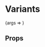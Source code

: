 
<Meta title="Components/Hero" component={Hero} />

# Variants

<Canvas>
  <Story
    name="Hero"
		argTypes={{
			heading: {
				options: ["none", "sample"],
				mapping: {
					none: undefined,
					sample: "__Home to__ North America’s largest vacation brands",
				},
				control: {
					type: "radio",
				},
			},
			brands: {
				options: ["none", "sample"],
				mapping: {
					none: null,
					sample: {
						"id":"1msjV0kzz6wEjRMgZ3Xx1v",
						"type":"brands",
						"locale":"en",
						"title":"Sunwing Brands",
						"brand":[
							{
									"id":"5qgNyIbtFrzVTuZeEBA00T",
									"type":"brandItem",
									"locale":"en",
									"title":"Sunwing",
									"name":"Sunwing",
									"color":"sunwing",
									"image":{
										"id":"1Qi8PpspOzRS70UA7SWGwZ",
										"type":"cloudinaryAsset",
										"locale":"en",
										"title":"Sunwing",
										"alt":"Sunwing",
										"image":[
												{
													"id":"sunwing_vacations_group/Brand images/Sunwing-lrm-exterior-1267051",
													"type":"image",
													"src":"https://res.cloudinary.com/dtnwfag6s/image/upload/f_auto/q_auto/v1692970267/sunwing_vacations_group/Brand%20images/Sunwing-lrm-exterior-1267051.jpg",
													"alt":"",
													"locale":0,
													"width":3741,
													"height":1961
												}
										]
									},
									"logo":{
										"id":"7hb5GemeK5KnTBQ8zb2LFI",
										"type":"cloudinaryAsset",
										"locale":"en",
										"title":"Sunwing",
										"alt":"Sunwing",
										"image":[
												{
													"id":"sunwing_vacations_group/sunwing-logo",
													"type":"image",
													"src":"https://res.cloudinary.com/dtnwfag6s/image/upload/f_auto/q_auto/v1692790962/sunwing_vacations_group/sunwing-logo.svg",
													"alt":"",
													"locale":0,
													"width":729,
													"height":187
												}
										]
									}
							},
							{
									"id":"251vpf24bqcYCE6jKaQyFD",
									"type":"brandItem",
									"locale":"en",
									"title":"SOV",
									"name":"SellOfVacations",
									"color":"sov",
									"image":{
										"id":"5qiuvtFb8NVZyUoGrJqqAJ",
										"type":"cloudinaryAsset",
										"locale":"en",
										"title":"SellOfVacations",
										"alt":"SellOfVacations",
										"image":[
												{
													"id":"sunwing_vacations_group/Brand images/SOV_GettyImages-1294588686",
													"type":"image",
													"src":"https://res.cloudinary.com/dtnwfag6s/image/upload/f_auto/q_auto/v1692970208/sunwing_vacations_group/Brand%20images/SOV_GettyImages-1294588686.webp",
													"alt":"",
													"locale":0,
													"width":5472,
													"height":3648
												}
										]
									},
									"logo":{
										"id":"6tcWZCF21RQeODDLK2aRHK",
										"type":"cloudinaryAsset",
										"locale":"en",
										"title":"SOV",
										"alt":"SellOfVacations",
										"image":[
												{
													"id":"sunwing_vacations_group/Brand logo's/sov_logo_black",
													"type":"image",
													"src":"https://res.cloudinary.com/dtnwfag6s/image/upload/f_auto/q_auto/v1692770244/sunwing_vacations_group/Brand%20logo's/sov_logo_black.svg",
													"alt":"",
													"locale":0,
													"width":1000,
													"height":1000
												}
										]
									}
							},
							{
									"id":"18Nyk64DECwGUkoGdjgcpu",
									"type":"brandItem",
									"locale":"en",
									"title":"Westjet",
									"name":"Westjet",
									"color":"westjet",
									"image":{
										"id":"14H4faxM9W5qTtAqJ9vtSc",
										"type":"cloudinaryAsset",
										"locale":"en",
										"title":"Westjet",
										"alt":"Westjet",
										"image":[
												{
													"id":"sunwing_vacations_group/Brand images/WestJet_dino-reichmuth-A5rCN8626Ck-unsplash",
													"type":"image",
													"src":"https://res.cloudinary.com/dtnwfag6s/image/upload/f_auto/q_auto/v1692970215/sunwing_vacations_group/Brand%20images/WestJet_dino-reichmuth-A5rCN8626Ck-unsplash.jpg",
													"alt":"",
													"locale":0,
													"width":7952,
													"height":5622
												}
										]
									},
									"logo":{
										"id":"3cQWDH4x1PfxPwlui52ugC",
										"type":"cloudinaryAsset",
										"locale":"en",
										"title":"Westjet",
										"alt":"Westjet",
										"image":[
												{
													"id":"sunwing_vacations_group/westjet-logo",
													"type":"image",
													"src":"https://res.cloudinary.com/dtnwfag6s/image/upload/f_auto/q_auto/v1692790974/sunwing_vacations_group/westjet-logo.svg",
													"alt":"",
													"locale":0,
													"width":250,
													"height":51
												}
										]
									}
							},
							{
									"id":"1MWe8jBH44z7oaz5AvaAAu",
									"type":"brandItem",
									"locale":"en",
									"title":"Vacation Express",
									"name":"Vacation Express",
									"color":"ve",
									"image":{
										"id":"2DnuqT3D3E0SB6uhEwocB8",
										"type":"cloudinaryAsset",
										"locale":"en",
										"title":"VE",
										"alt":"VE",
										"image":[
												{
													"id":"sunwing_vacations_group/Brand images/VE_marvin-meyer-8CDuHXff3zo-unsplash",
													"type":"image",
													"src":"https://res.cloudinary.com/dtnwfag6s/image/upload/f_auto/q_auto/v1692970221/sunwing_vacations_group/Brand%20images/VE_marvin-meyer-8CDuHXff3zo-unsplash.jpg",
													"alt":"",
													"locale":0,
													"width":6000,
													"height":4000
												}
										]
									},
									"logo":{
										"id":"14AI8t4S3jRoS49cpxKJCr",
										"type":"cloudinaryAsset",
										"locale":"en",
										"title":"VE",
										"alt":"VE",
										"image":[
												{
													"id":"sunwing_vacations_group/Brand logo's/ve-logo",
													"type":"image",
													"src":"https://res.cloudinary.com/dtnwfag6s/image/upload/f_auto/q_auto/v1692770254/sunwing_vacations_group/Brand%20logo's/ve-logo.svg",
													"alt":"",
													"locale":0,
													"width":166,
													"height":45
												}
										]
									}
							},
							{
									"id":"21HoKeOgccqMAEeVuv1Qkv",
									"type":"brandItem",
									"locale":"en",
									"title":"Luxe",
									"name":"Luxe",
									"color":"luxe",
									"image":{
										"id":"6tGtBB3V262XiXl6ybyZgC",
										"type":"cloudinaryAsset",
										"locale":"en",
										"title":"Luxe",
										"alt":"Luxe",
										"image":[
												{
													"id":"sunwing_vacations_group/Brand images/LUXEhenri-meilhac-csHw20wsqfs-unsplash",
													"type":"image",
													"src":"https://res.cloudinary.com/dtnwfag6s/image/upload/f_auto/q_auto/v1692970232/sunwing_vacations_group/Brand%20images/LUXEhenri-meilhac-csHw20wsqfs-unsplash.jpg",
													"alt":"",
													"locale":0,
													"width":5409,
													"height":3606
												}
										]
									},
									"logo":{
										"id":"7IpYbhqtTMVKJ81ZnOfwRL",
										"type":"cloudinaryAsset",
										"locale":"en",
										"title":"Luxe",
										"alt":"Luxe",
										"image":[
												{
													"id":"sunwing_vacations_group/Brand logo's/ve-logo",
													"type":"image",
													"src":"https://res.cloudinary.com/dtnwfag6s/image/upload/f_auto/q_auto/v1692770254/sunwing_vacations_group/Brand%20logo's/ve-logo.svg",
													"alt":"",
													"locale":0,
													"width":166,
													"height":45
												}
										]
									}
							}
						]
					},
				},
				control: {
					type: "radio",
				},
			},
			headingAlignment: {
				options: ["left", "center", "right"],
				mapping: {
					left: "left",
					center: "center",
					right: "right",
				},
				control: {
					type: "radio",
				},
			},
		}}
	  args={{
			"heading": "sample",
			"image":[
				{
					"id":"sunwing_vacations_group/pool",
					"type":"image",
					"src":"https://res.cloudinary.com/dtnwfag6s/image/upload/f_auto/q_auto/v1692623120/sunwing_vacations_group/pool.jpg",
					"alt":"",
					"locale":0,
					"width":1800,
					"height":968
				}
			],
			brands: "sample",
			headingAlignment: "center",
    }}
  >
    {args => <Hero {...args} />}
  </Story>
</Canvas>


## Props

<ArgsTable of={Hero} />
